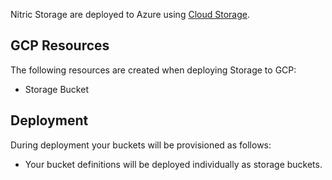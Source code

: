 Nitric Storage are deployed to Azure using [Cloud Storage](https://cloud.google.com/storage).

## GCP Resources

The following resources are created when deploying Storage to GCP:

- Storage Bucket

## Deployment

During deployment your buckets will be provisioned as follows:

- Your bucket definitions will be deployed individually as storage buckets.
